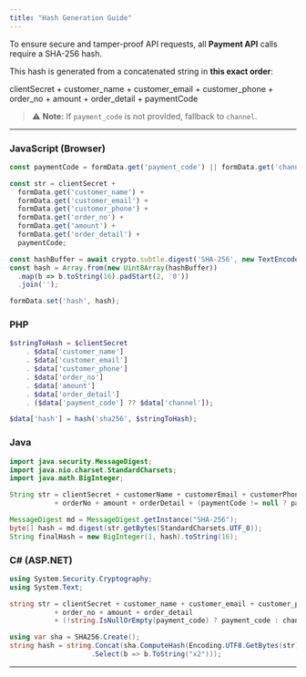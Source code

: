 ```yaml
---
title: "Hash Generation Guide"
---
```


To ensure secure and tamper-proof API requests, all **Payment API** calls require a SHA-256 hash.

This hash is generated from a concatenated string in **this exact order**:

clientSecret \+ customer_name \+ customer_email \+ customer_phone \+ order_no \+ amount \+ order_detail \+ paymentCode

> ⚠️ **Note:** If `payment_code` is not provided, fallback to `channel`.

---

### JavaScript (Browser)

```js
const paymentCode = formData.get('payment_code') || formData.get('channel');

const str = clientSecret +
  formData.get('customer_name') +
  formData.get('customer_email') +
  formData.get('customer_phone') +
  formData.get('order_no') +
  formData.get('amount') +
  formData.get('order_detail') +
  paymentCode;

const hashBuffer = await crypto.subtle.digest('SHA-256', new TextEncoder().encode(str));
const hash = Array.from(new Uint8Array(hashBuffer))
  .map(b => b.toString(16).padStart(2, '0'))
  .join('');

formData.set('hash', hash);
```

### PHP

```php
$stringToHash = $clientSecret
    . $data['customer_name']
    . $data['customer_email']
    . $data['customer_phone']
    . $data['order_no']
    . $data['amount']
    . $data['order_detail']
    . ($data['payment_code'] ?? $data['channel']);

$data['hash'] = hash('sha256', $stringToHash);
```

### Java

```java
import java.security.MessageDigest;
import java.nio.charset.StandardCharsets;
import java.math.BigInteger;

String str = clientSecret + customerName + customerEmail + customerPhone
           + orderNo + amount + orderDetail + (paymentCode != null ? paymentCode : channel);

MessageDigest md = MessageDigest.getInstance("SHA-256");
byte[] hash = md.digest(str.getBytes(StandardCharsets.UTF_8));
String finalHash = new BigInteger(1, hash).toString(16);
```

### C# (ASP.NET)

```c#
using System.Security.Cryptography;
using System.Text;

string str = clientSecret + customer_name + customer_email + customer_phone
           + order_no + amount + order_detail
           + (!string.IsNullOrEmpty(payment_code) ? payment_code : channel);

using var sha = SHA256.Create();
string hash = string.Concat(sha.ComputeHash(Encoding.UTF8.GetBytes(str))
                    .Select(b => b.ToString("x2")));
```

---